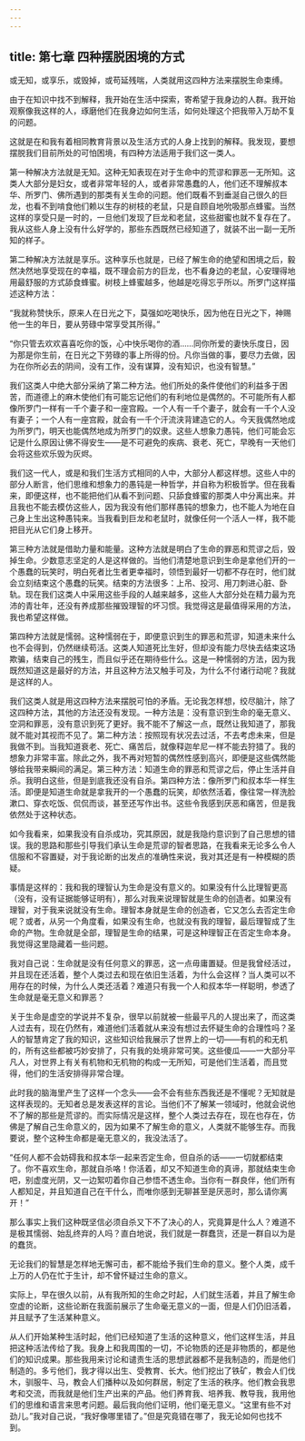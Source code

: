 ```yaml
---
---
---
```

title: 第七章 四种摆脱困境的方式
---

或无知，或享乐，或毁掉，或苟延残喘，人类就用这四种方法来摆脱生命束缚。

由于在知识中找不到解释，我开始在生活中探索，寄希望于我身边的人群。我开始观察像我这样的人，琢磨他们在我身边如何生活，如何处理这个把我带入万劫不复的问题。

这就是在和我有着相同教育背景以及生活方式的人身上找到的解释。我发现，要想摆脱我们目前所处的可怕困境，有四种方法适用于我们这一类人。

第一种解决方法就是无知。这种无知表现在对于生命中的荒谬和罪恶一无所知。这类人大部分是妇女，或者非常年轻的人，或者非常愚蠢的人，他们还不理解叔本华、所罗门、佛所遇到的那类有关生命的问题。他们既看不到垂涎自己很久的巨龙，也看不到啃食他们赖以生存的树枝的老鼠，只是自顾自地吮吸那点蜂蜜。当然这样的享受只是一时的，一旦他们发现了巨龙和老鼠，这些甜蜜也就不复存在了。我从这些人身上没有什么好学的，那些东西既然已经知道了，就装不出一副一无所知的样子。

第二种解决方法就是享乐。这种享乐也就是，已经了解生命的绝望和困境之后，毅然决然地享受现在的幸福，既不理会前方的巨龙，也不看身边的老鼠，心安理得地用最舒服的方式舔食蜂蜜。树枝上蜂蜜越多，他越是吃得忘乎所以。所罗门这样描述这种方法：

“我就称赞快乐，原来人在日光之下，莫强如吃喝快乐，因为他在日光之下，神赐他一生的年日，要从劳碌中常享受其所得。”

“你只管去欢欢喜喜吃你的饭，心中快乐喝你的酒……同你所爱的妻快乐度日，因为那是你生前，在日光之下劳碌的事上所得的份。凡你当做的事，要尽力去做，因为在你所必去的阴间，没有工作，没有谋算，没有知识，也没有智慧。”

我们这类人中绝大部分采纳了第二种方法。他们所处的条件使他们的利益多于困苦，而道德上的麻木使他们有可能忘记他们的有利地位是偶然的。不可能所有人都像所罗门一样有一千个妻子和一座宫殿。一个人有一千个妻子，就会有一千个人没有妻子；一个人有一座宫殿，就会有一千个汗流浃背建造它的人。今天我偶然地成为所罗门，明天也能偶然地成为所罗门的奴隶。这些人想象力愚钝，他们可能会忘记是什么原因让佛不得安生——是不可避免的疾病、衰老、死亡，早晚有一天他们会将这些欢乐毁为灰烬。

我们这一代人，或是和我们生活方式相同的人中，大部分人都这样想。这些人中的部分人断言，他们思维和想象力的愚钝是一种哲学，并自称为积极哲学。但在我看来，即便这样，也不能把他们从看不到问题、只舔食蜂蜜的那类人中分离出来。并且我也不能去模仿这些人，因为我没有他们那样愚钝的想象力，也不能人为地在自己身上生出这种愚钝来。当我看到巨龙和老鼠时，就像任何一个活人一样，我不能把目光从它们身上移开。

第三种方法就是借助力量和能量。这种方法就是明白了生命的罪恶和荒谬之后，毁掉生命。少数意志坚定的人是这样做的。当他们清楚地意识到生命是拿他们开的一个愚蠢的玩笑时，明白死者比生者更幸福时，领悟到最好一切都不存在时，他们就会立刻结束这个愚蠢的玩笑。结束的方法很多：上吊、投河、用刀刺进心脏、卧轨。现在我们这类人中采用这些手段的人越来越多，这些人大部分处在精力最为充沛的青壮年，还没有养成那些摧毁理智的坏习惯。我觉得这是最值得采用的方法，我也希望这样做。

第四种方法就是懦弱。这种懦弱在于，即便意识到生的罪恶和荒谬，知道未来什么也不会得到，仍然继续苟活。这类人知道死比生好，但却没有能力尽快去结束这场欺骗，结束自己的残生，而且似乎还在期待些什么。这是一种懦弱的方法，因为我既然知道这是最好的方法，并且这种方法又触手可及，为什么不付诸行动呢？我就是这样的人。

我们这类人就是用这四种方法来摆脱可怕的矛盾。无论我怎样想，绞尽脑汁，除了这四种方法，其他的方法还没有发现。一种方法是：没有意识到生命的毫无意义、空洞和罪恶，没有意识到死了更好。我不能不了解这一点，既然让我知道了，那我就不能对其视而不见了。第二种方法：按照现有状况去过活，不去考虑未来，但是我做不到。当我知道衰老、死亡、痛苦后，就像释迦牟尼一样不能去狩猎了。我的想象力非常丰富。除此之外，我不再对短暂的偶然性感到高兴，即便是这些偶然能够给我带来瞬间的满足。第三种方法：知道生命的罪恶和荒谬之后，停止生活并自杀。我明白这些，但是到底我还没有自杀。第四种方法：像所罗门和叔本华一样生活。即便是知道生命就是拿我开的一个愚蠢的玩笑，却依然活着，像往常一样洗脸漱口、穿衣吃饭、侃侃而谈，甚至还写作出书。这些令我感到厌恶和痛苦，但是我依然处于这种状态。

如今我看来，如果我没有自杀成功，究其原因，就是我隐约意识到了自己思想的错误。我的思路和那些引导我们承认生命是荒谬的智者思路，在我看来无论多么令人信服和不容置疑，对于我论断的出发点的准确性来说，我对其还是有一种模糊的质疑。

事情是这样的：我和我的理智认为生命是没有意义的。如果没有什么比理智更高（没有，没有证据能够证明有），那么对我来说理智就是生命的创造者。如果没有理智，对于我来说就没有生命。理智本身就是生命的创造者，它又怎么去否定生命呢？或者，从另一个角度看，如果没有生命，也就没有我的理智，最后理智成了生命的产物。生命就是全部，理智是生命的结果，可是这种理智正在否定生命本身。我觉得这里隐藏着一些问题。

我对自己说：生命就是没有任何意义的罪恶，这一点毋庸置疑。但是我曾经活过，并且现在还活着，整个人类过去和现在依旧生活着，为什么会这样？当人类可以不用存在的时候，为什么人类还活着？难道只有我一个人和叔本华一样聪明，参透了生命就是毫无意义和罪恶？

关于生命是虚空的学说并不复杂，很早以前就被一些最平凡的人提出来了，而这类人过去有，现在仍然有，难道他们活着就从来没有想过去怀疑生命的合理性吗？圣人的智慧肯定了我的知识，这些知识给我展示了世界上的一切——有机的和无机的，所有这些都被巧妙安排了，只有我的处境非常可笑。这些傻瓜——一大部分平凡人，对世界上有关有机物和无机物的构成一无所知，可是他们生活着，而且觉得，他们的生活安排得非常合理。

此时我的脑海里产生了这样一个念头——会不会有些东西我还是不懂呢？无知就是这样表现的。无知者总是发表这样的言论。当他们不了解某一领域时，他就会说他不了解的那些是荒谬的。而实际情况是这样，整个人类过去存在，现在也存在，仿佛是了解自己生命意义的，因为如果不了解生命的意义，人类就不能够生存。而我要说，整个这种生命都是毫无意义的，我没法活了。

“任何人都不会妨碍我和叔本华一起来否定生命，但自杀的话——一切就都结束了。你不喜欢生命，那就自杀咯！你活着，却又不知道生命的真谛，那就结束生命吧，别虚度光阴，又一边絮叨着你自己参悟不透生命。当你有一群良伴，他们所有人都知足，并且知道自己在干什么，而唯你感到无聊甚至是厌恶时，那么请你离开！”

那么事实上我们这种既坚信必须自杀又下不了决心的人，究竟算是什么人？难道不是极其懦弱、始乱终弃的人吗？直白地说，我们就是一群蠢货，还是一群自以为是的蠢货。

无论我们的智慧是怎样地无懈可击，都不能给予我们生命的意义。整个人类，成千上万的人仍在忙于生计，却不曾怀疑过生命的意义。

实际上，早在很久以前，从有我所知的生命之时起，人们就生活着，并且了解生命空虚的论断，这些论断在我面前展示了生命毫无意义的一面，但是人们仍旧活着，并且赋予了生活某种意义。

从人们开始某种生活时起，他们已经知道了生活的这种意义，他们这样生活，并且把这种活法传给了我。我身上和我周围的一切，不论物质的还是非物质的，都是他们的知识成果。那些我用来讨论和谴责生活的思想武器都不是我制造的，而是他们制造的。多亏他们，我才得以出生、受教育、长大。他们挖出了铁矿，教会人们伐木，驯服牛、马，教会人们播种以及如何群居，制定了生活的秩序。他们教会我思考和交流，而我就是他们生产出来的产品。他们养育我、培养我、教导我，我用他们的思维和语言来思考问题。最后我向他们证明，他们毫无意义。“这里有些不对劲儿。”我对自己说，“我好像哪里错了。”但是究竟错在哪了，我无论如何也找不到。
